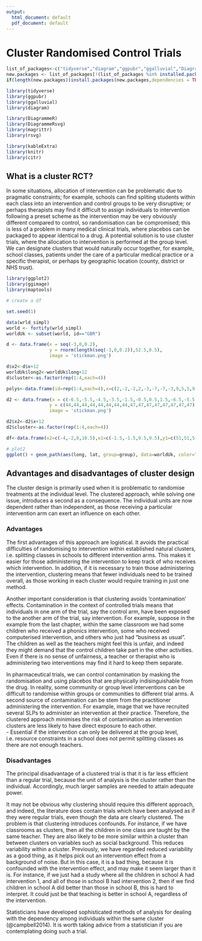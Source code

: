 ```yaml
---
output:
  html_document: default
  pdf_document: default
---
```

# Cluster Randomised Control Trials

```r
list_of_packages<-c("tidyverse","diagram","ggpubr","ggalluvial","DiagrammeR","DiagrammeRsvg","rsvg", "knitr", "kableExtra")
new.packages <- list_of_packages[!(list_of_packages %in% installed.packages()[,"Package"])]
if(length(new.packages))install.packages(new.packages,dependencies = TRUE)

library(tidyverse)
library(ggpubr)
library(ggalluvial)
library(diagram)

library(DiagrammeR)
library(DiagrammeRsvg)
library(magrittr)
library(rsvg)

library(kableExtra)
library(knitr)
library(citr)
```

## What is a cluster RCT? 

In some situations, allocation of intervention can be problematic due to pragmatic constraints; for example, schools can find spliting students within each class into an intervention and control groups to be very disruptive; or perhaps therapists may find it difficult to assign individuals to intervention following a preset scheme as the intervention may be very obviously different compared to control, so randomisation can be compromised; this is less of a problem in many medical clinical trials, where placebos can be packaged to appear identical to a drug. A potential solution is to use cluster trials, where the allocation to intervention is performed at the group level. We can designate clusters that would naturally occur together, for example, school classes, patients under the care of a particular medical practice or a specific therapist, or perhaps by geographic location (county, district or NHS trust).

```r
library(ggplot2)
library(ggimage)
library(maptools)

# create a df

set.seed(1)

data(wrld_simpl)
world <- fortify(wrld_simpl)
worldUk <- subset(world, id=="GBR")

d <- data.frame(x = seq(-3,0,0.2),
                y = rnorm(length(seq(-3,0,0.2)),52.5,0.5),
                image = 'stickman.png')

d$x2<-d$x+12
worldUk$long2<-worldUk$long+12
d$cluster<-as.factor(rep(1:4,each=4))

polys<-data.frame(id=rep(1:4,each=4),x=c(2,-2,-2,2,-3,-7,-7,-3,9,5,5,9,14,10,10,14),y=c(43,43,48,48,43,43,48,48,43,43,48,48,43,43,48,48))

d2 <- data.frame(x = c(-6.5,-5.5,-4.5,-3.5,-1.5,-0.5,0.5,1.5,-6.5,-5.5,-4.5,-3.5,-1.5,-0.5,0.5,1.5),
                y = c(44,44,44,44,44,44,44,44,47,47,47,47,47,47,47,47),
                image = 'stickman.png')

d2$x2<-d2$x+12
d2$cluster<-as.factor(rep(1:4,each=4))

df<-data.frame(x2=c(-4,-2,8,10.5),x1=c(-1.5,-1.5,9.5,9.5),y1=c(51,51,51,51),y2=c(48.5,48.5,48.5,48.5))

# plot2
ggplot() + geom_path(aes(long, lat, group=group), data=worldUk, color="grey", fill=NA) + geom_path(aes(long2, lat, group=group), data=worldUk, color="grey", fill=NA)+coord_equal() + geom_image(data=d,aes(x=x,y=y,image=image), size=.012,color="blue") + geom_image(data=d,aes(x=x2,y=y,image=image,colour=cluster), size=.012) + xlim(-10,15) + ylim(42,61) + geom_polygon(data=polys,aes(x=x,y=y,group=id),colour="black",fill='white') + geom_image(data=d2,aes(x=x,y=y,image=image), size=.012,color="blue") + geom_image(data=d2,aes(x=x2,y=y,image=image,colour=cluster), size=.012) + annotate(geom="text",x=-5.5, y=49, label="Control")+ annotate(geom="text",x=0.5, y=49, label="Treatment")+ annotate(geom="text",x=6.5, y=49, label="Control")+ annotate(geom="text",x=12.5, y=49, label="Treatment")+geom_segment(aes(x = x1, y = y1, xend = x2, yend = y2),colour="red",arrow = arrow(length = unit(0.03, "npc")), data = df)+ annotate(geom="text",x=8.4, y=61, label="CLUSTER RCT") + annotate(geom="text",x=-3.7, y=61, label="INDIVIDUAL RCT")+ theme_nothing()+ theme(legend.position = "none")
```



## Advantages and disadvantages of cluster design

The cluster design is primarily used when it is problematic to randomise treatments at the individual level. The clustered approach, while solving one issue, introduces a second as a consequence. The individual units are now dependent rather than independent, as those receiving a particular intervention arm can exert an influence on each other.

### Advantages

The first advantages of this approach are logistical. It avoids the practical difficulties of  randomising to intervention within established natural clusters, i.e. splitting classes in schools to different intervention arms. This makes it easier for those administering the intervention to keep track of who receives which intervention. In addition, if it is necessary to train those administering the intervention, clustering means that fewer individuals need to be trained overall, as those working in each cluster would require training in just one method. 

Another important consideration is that clustering avoids 'contamination' effects. Contamination in the context of controlled trials means that individuals in one arm of the trial, say the control arm, have been exposed to the another arm of the trial, say intervention. For example, suppose in the example from the last chapter, within the same classroom we had some children who received a phonics intervention, some who received computerised intervention, and others who just had "business as usual". The children as well as the teachers might feel this is unfair, and indeed they might demand that the control children take part in the other activities. Even if there is no sense of unfairness, a teacher or therapist who is administering two interventions may find it hard to keep them separate. 

In pharmaceutical trials, we can control contamination by masking the randomisation and using placebos that are physically indisinguishable from the drug. In reality, some community or group level interventions can be difficult to randomise within groups or communities to different trial arms. A second source of contamination can be stem from the practitioner administering the intervention. For example, image that we have recruited several SLPs to administer an intervention at their practice.  Therefore, the clustered approach minimises the risk of contamination as intervention clusters are less likely to have direct exposure to each other.  
- Essential if the intervention can only be delivered at the group level, i.e. resource constraints in a school does not permit splitting classes as there are not enough teachers.


### Disadvantages

The principal disadvantage of a clustered trial is that it is far less efficient than a regular trial, because the unit of analysis is the cluster rather than the individual. Accordingly, much larger samples are needed to attain adequate power.  

It may not be obvious why clustering should require this different approach, and indeed, the literature does contain trials which have been analysed as if they were regular trials, even though the data are clearly clustered. The problem is that clustering introduces confounds. For instance, if we have classrooms as clusters, then all the children in one class are taught by the same teacher. They are also likely to be more similar within a cluster than between clusters on variables such as social background.  This reduces variability within a cluster. Previously, we have regarded reduced variability as a good thing, as it helps pick out an intervention effect from a background of noise. But in this case, it is a bad thing, because it is confounded with the intervention effect, and may make it seem larger than it is. For instance, if we just had a study where all the children in school A had intervention 1, and all of those in school B had intervention 2, then if we find children in school A did better than those in school B, this is hard to interpret. It could just be that teaching is better in school A, regardless of the intervention. 

Statisticians have developed sophisticated methods of analysis for dealing with the dependency among individuals within the same cluster (@campbell2014). It is worth taking advice from a statistician if you are contemplating doing such a trial. 





